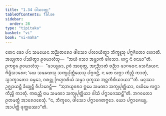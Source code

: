 ```yaml
---
title: "1.34 ᨴᩤᩈᩅᨲ᩠ᨳᩩ"
tableOfContents: false
sidebar:
  order: 28
type: "tipitaka"
basket: "vi"
book: "vi-maha"
---
```



<DynamicBreadcrumb />

<Division number="97" book="vi-maha">

<Paragraph number="435" book="vi-maha">
ᨲᩮᨶ ᨡᩮᩣ ᨸᨶ ᩈᨾᨿᩮᨶ ᩋᨬ᩠ᨬᨲᩁᩮᩣ ᨴᩤᩈᩮᩣ ᨸᩃᩣᨿᩥᨲ᩠ᩅᩣ ᨽᩥᨠ᩠ᨡᩪᩈᩩ ᨸᨻ᩠ᨻᨩᩥᨲᩮᩣ ᩉᩮᩣᨲᩥ. ᩋᨿ᩠ᨿᨠᩣ ᨸᩔᩥᨲ᩠ᩅᩣ ᩑᩅᨾᩣᩉᩴᩈᩩ—  “ᩋᨿᩴ ᩈᩮᩣ ᩋᨾ᩠ᩉᩣᨠᩴ ᨴᩤᩈᩮᩣ. ᩉᨶ᩠ᨴ ᨶᩴ ᨶᩮᨾᩣ”ᨲᩥ. ᩑᨠᨧ᩠ᨧᩮ ᩑᩅᨾᩣᩉᩴᩈᩩ—  “ᨾᩣᨿ᩠ᨿᩮᩣ, ᩑᩅᩴ ᩋᩅᨧᩩᨲ᩠ᨳ, ᩋᨶᩩᨬ᩠ᨬᩣᨲᩴ ᩁᨬ᩠ᨬᩣ ᨾᩣᨣᨵᩮᨶ ᩈᩮᨶᩥᨿᩮᨶ ᨻᩥᨾ᩠ᨻᩥᩈᩣᩁᩮᨶ ‘ᨿᩮ ᩈᨾᨱᩮᩈᩩ ᩈᨠ᩠ᨿᨸᩩᨲ᩠ᨲᩥᨿᩮᩈᩩ ᨸᨻ᩠ᨻᨩᨶ᩠ᨲᩥ, ᨶ ᨲᩮ ᩃᨻ᩠ᨽᩣ ᨠᩥᨬ᩠ᨧᩥ ᨠᩣᨲᩩᩴ, ᩈ᩠ᩅᩣᨠ᩠ᨡᩣᨲᩮᩣ ᨵᨾ᩠ᨾᩮᩣ, ᨧᩁᨶ᩠ᨲᩩ ᨻᩕᩉ᩠ᨾᨧᩁᩥᨿᩴ ᩈᨾ᩠ᨾᩣ ᨴᩩᨠ᩠ᨡᩔ ᩋᨶ᩠ᨲᨠᩥᩁᩥᨿᩣᨿᩣ’”ᨲᩥ. ᨾᨶᩩᩔᩣ ᩏᨩ᩠ᨫᩣᨿᨶ᩠ᨲᩥ ᨡᩥᨿ᩠ᨿᨶ᩠ᨲᩥ ᩅᩥᨸᩣᨧᩮᨶ᩠ᨲᩥ—  “ᩋᨽᨿᩪᩅᩁᩣ ᩍᨾᩮ ᩈᨾᨱᩣ ᩈᨠ᩠ᨿᨸᩩᨲ᩠ᨲᩥᨿᩣ, ᨶᨿᩥᨾᩮ ᩃᨻ᩠ᨽᩣ ᨠᩥᨬ᩠ᨧᩥ ᨠᩣᨲᩩᩴ. ᨠᨳᨬ᩠ᩉᩥ ᨶᩣᨾ ᩈᨾᨱᩣ ᩈᨠ᩠ᨿᨸᩩᨲ᩠ᨲᩥᨿᩣ ᨴᩤᩈᩴ ᨸᨻ᩠ᨻᩣᨩᩮᩔᨶ᩠ᨲᩦ”ᨲᩥ. ᨽᨣᩅᨲᩮᩣ ᩑᨲᨾᨲ᩠ᨳᩴ ᩋᩣᩁᩮᩣᨧᩮᩈᩩᩴ. “ᨶ, ᨽᩥᨠ᩠ᨡᩅᩮ, ᨴᩤᩈᩮᩣ ᨸᨻ᩠ᨻᩣᨩᩮᨲᨻ᩠ᨻᩮᩣ. ᨿᩮᩣ ᨸᨻ᩠ᨻᩣᨩᩮᨿ᩠ᨿ, ᩋᩣᨸᨲ᩠ᨲᩥ ᨴᩩᨠ᩠ᨠᨭᩔᩣ”ᨲᩥ.
</Paragraph>
</Division>